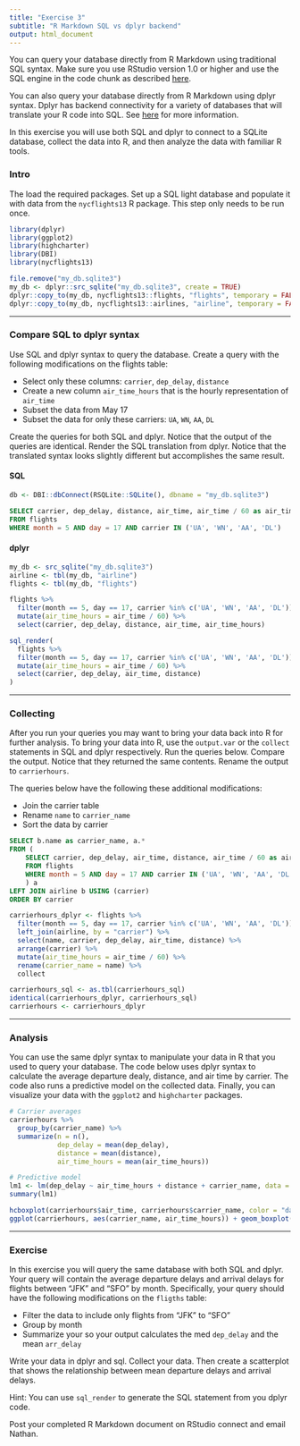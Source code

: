 ```yaml
---
title: "Exercise 3"
subtitle: "R Markdown SQL vs dplyr backend"
output: html_document
---
```


You can query your database directly from R Markdown using traditional SQL syntax. Make sure you use RStudio version 1.0 or higher and use the SQL engine in the code chunk as described [here](http://rmarkdown.rstudio.com/authoring_knitr_engines.html#sql).

You can also query your database directly from R Markdown using dplyr syntax. Dplyr has backend connectivity for a variety of databases that will translate your R code into SQL. See [here](https://cran.r-project.org/web/packages/dplyr/vignettes/databases.html) for more information.

In this exercise you will use both SQL and dplyr to connect to a SQLite database, collect the data into R, and then analyze the data with familiar R tools. 

### Intro

The load the required packages. Set up a SQL light database and populate it with data from the `nycflights13` R package. This step only needs to be run once. 

```r
library(dplyr)
library(ggplot2)
library(highcharter)
library(DBI)
library(nycflights13)
```

```r
file.remove("my_db.sqlite3")
my_db <- dplyr::src_sqlite("my_db.sqlite3", create = TRUE)
dplyr::copy_to(my_db, nycflights13::flights, "flights", temporary = FALSE)
dplyr::copy_to(my_db, nycflights13::airlines, "airline", temporary = FALSE)
```

***

### Compare SQL to dplyr syntax 

Use SQL and dplyr syntax to query the database. Create a query with the following modifications on the flights table:

* Select only these columns: `carrier`, `dep_delay`, `distance`
* Create a new column `air_time_hours` that is the hourly representation of `air_time`
* Subset the data from May 17
* Subset the data for only these carriers: `UA`, `WN`, `AA`, `DL`

Create the queries for both SQL and dplyr. Notice that the output of the queries are identical. Render the SQL translation from dplyr. Notice that the translated syntax looks slightly different but accomplishes the same result.

#### SQL

```r
db <- DBI::dbConnect(RSQLite::SQLite(), dbname = "my_db.sqlite3")
```

```sql
SELECT carrier, dep_delay, distance, air_time, air_time / 60 as air_time_hours
FROM flights 
WHERE month = 5 AND day = 17 AND carrier IN ('UA', 'WN', 'AA', 'DL')
```

#### dplyr

```r
my_db <- src_sqlite("my_db.sqlite3")
airline <- tbl(my_db, "airline")
flights <- tbl(my_db, "flights")
```

```r
flights %>%
  filter(month == 5, day == 17, carrier %in% c('UA', 'WN', 'AA', 'DL')) %>%
  mutate(air_time_hours = air_time / 60) %>%
  select(carrier, dep_delay, distance, air_time, air_time_hours)
```


```r
sql_render(
  flights %>%
  filter(month == 5, day == 17, carrier %in% c('UA', 'WN', 'AA', 'DL')) %>%
  mutate(air_time_hours = air_time / 60) %>%
  select(carrier, dep_delay, air_time, distance)
)
```

***

### Collecting

After you run your queries you may want to bring your data back into R for further analysis. To bring your data into R, use the `output.var` or the `collect` statements in SQL and dplyr respectively. Run the queries below. Compare the output. Notice that they returned the same contents. Rename the output to `carrierhours`.

The queries below have the following these additional modifications:

* Join the carrier table
* Rename `name` to `carrier_name`
* Sort the data by carrier

```sql
SELECT b.name as carrier_name, a.*
FROM (
    SELECT carrier, dep_delay, air_time, distance, air_time / 60 as air_time_hours
    FROM flights 
    WHERE month = 5 AND day = 17 AND carrier IN ('UA', 'WN', 'AA', 'DL')
    ) a
LEFT JOIN airline b USING (carrier)
ORDER BY carrier
```

```r
carrierhours_dplyr <- flights %>%
  filter(month == 5, day == 17, carrier %in% c('UA', 'WN', 'AA', 'DL')) %>%
  left_join(airline, by = "carrier") %>%
  select(name, carrier, dep_delay, air_time, distance) %>%
  arrange(carrier) %>%
  mutate(air_time_hours = air_time / 60) %>%
  rename(carrier_name = name) %>%
  collect
```

```r
carrierhours_sql <- as.tbl(carrierhours_sql)
identical(carrierhours_dplyr, carrierhours_sql)
carrierhours <- carrierhours_dplyr
```

***

### Analysis

You can use the same dplyr syntax to manipulate your data in R that you used to query your database. The code below uses dplyr syntax to calculate the average departure dealy, distance, and air time by carrier. The code also runs a predictive model on the collected data. Finally, you can visualize your data with the `ggplot2` and `highcharter` packages.

```r
# Carrier averages
carrierhours %>%
  group_by(carrier_name) %>%
  summarize(n = n(), 
            dep_delay = mean(dep_delay), 
            distance = mean(distance), 
            air_time_hours = mean(air_time_hours))

# Predictive model
lm1 <- lm(dep_delay ~ air_time_hours + distance + carrier_name, data = carrierhours)
summary(lm1)
```

```r
hcboxplot(carrierhours$air_time, carrierhours$carrier_name, color = "darkgrey", name = "carrier")
ggplot(carrierhours, aes(carrier_name, air_time_hours)) + geom_boxplot()
```

***

### Exercise

In this exercise you will query the same database with both SQL and dplyr. Your query will contain the average departure delays and arrival delays for flights between "JFK" and "SFO" by month. Specifically, your query should have the following modifications on the `fligths` table:

* Filter the data to include only flights from "JFK" to "SFO"
* Group by month
* Summarize your so your output calculates the med `dep_delay` and the mean `arr_delay`

Write your data in dplyr and sql. Collect your data. Then create a scatterplot that shows the relationship between mean departure delays and arrival delays.

Hint: You can use `sql_render` to generate the SQL statement from you dplyr code.

Post your completed R Markdown document on RStudio connect and email Nathan.


